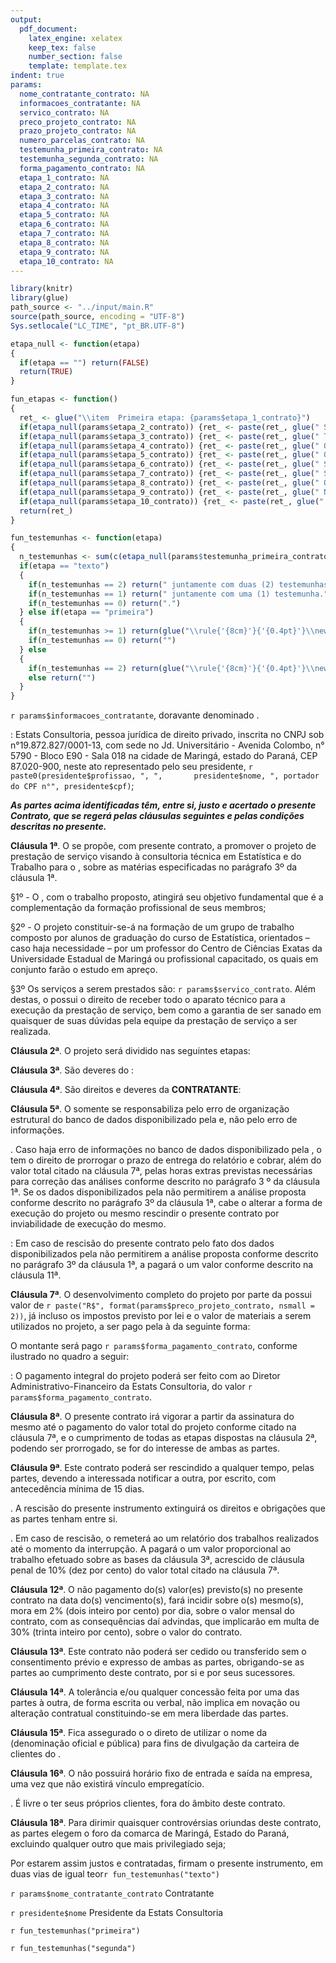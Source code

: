 ```yaml
---
output:
  pdf_document:
    latex_engine: xelatex
    keep_tex: false
    number_section: false
    template: template.tex
indent: true
params:
  nome_contratante_contrato: NA
  informacoes_contratante: NA
  servico_contrato: NA
  preco_projeto_contrato: NA
  prazo_projeto_contrato: NA
  numero_parcelas_contrato: NA
  testemunha_primeira_contrato: NA
  testemunha_segunda_contrato: NA
  forma_pagamento_contrato: NA
  etapa_1_contrato: NA
  etapa_2_contrato: NA
  etapa_3_contrato: NA
  etapa_4_contrato: NA
  etapa_5_contrato: NA
  etapa_6_contrato: NA
  etapa_7_contrato: NA
  etapa_8_contrato: NA
  etapa_9_contrato: NA
  etapa_10_contrato: NA
---
```


```r
library(knitr)
library(glue)
path_source <- "../input/main.R"
source(path_source, encoding = "UTF-8")
Sys.setlocale("LC_TIME", "pt_BR.UTF-8")

etapa_null <- function(etapa)
{
  if(etapa == "") return(FALSE)
  return(TRUE)
}

fun_etapas <- function()
{
  ret_ <- glue("\\item  Primeira etapa: {params$etapa_1_contrato}")
  if(etapa_null(params$etapa_2_contrato)) {ret_ <- paste(ret_, glue(" Segunda etapa: {params$etapa_2_contrato}"), sep = "\\item ")} else {return(ret_)}
  if(etapa_null(params$etapa_3_contrato)) {ret_ <- paste(ret_, glue(" Terceira etapa: {params$etapa_3_contrato}"), sep = "\\item ")} else {return(ret_)}
  if(etapa_null(params$etapa_4_contrato)) {ret_ <- paste(ret_, glue(" Quarta etapa: {params$etapa_4_contrato}"), sep = "\\item ")} else {return(ret_)}
  if(etapa_null(params$etapa_5_contrato)) {ret_ <- paste(ret_, glue(" Quinta etapa: {params$etapa_5_contrato}"), sep = "\\item ")} else {return(ret_)}
  if(etapa_null(params$etapa_6_contrato)) {ret_ <- paste(ret_, glue(" Sexta etapa: {params$etapa_6_contrato}"), sep = "\\item ")} else {return(ret_)}
  if(etapa_null(params$etapa_7_contrato)) {ret_ <- paste(ret_, glue(" Sétima etapa: {params$etapa_7_contrato}"), sep = "\\item ")} else {return(ret_)}
  if(etapa_null(params$etapa_8_contrato)) {ret_ <- paste(ret_, glue(" Oitava etapa: {params$etapa_8_contrato}"), sep = "\\item ")} else {return(ret_)}
  if(etapa_null(params$etapa_9_contrato)) {ret_ <- paste(ret_, glue(" Nona etapa: {params$etapa_9_contrato}"), sep = "\\item ")} else {return(ret_)}
  if(etapa_null(params$etapa_10_contrato)) {ret_ <- paste(ret_, glue(" Décima etapa: {params$etapa_10_contrato}"), sep = "\\item ")} else {return(ret_)}
  return(ret_)
}

fun_testemunhas <- function(etapa)
{
  n_testemunhas <- sum(c(etapa_null(params$testemunha_primeira_contrato), etapa_null(params$testemunha_segunda_contrato)))
  if(etapa == "texto")
  {
    if(n_testemunhas == 2) return(" juntamente com duas (2) testemunhas.")
    if(n_testemunhas == 1) return(" juntamente com uma (1) testemunha.")
    if(n_testemunhas == 0) return(".")
  } else if(etapa == "primeira")
  {
    if(n_testemunhas >= 1) return(glue("\\rule{'{8cm}'}{'{0.4pt}'}\\newline \n {params$testemunha_primeira_contrato}\\newline \n \\indent Testemunha 1\\newline"))
    if(n_testemunhas == 0) return("")
  } else
  {
    if(n_testemunhas == 2) return(glue("\\rule{'{8cm}'}{'{0.4pt}'}\\newline \n {params$testemunha_segunda_contrato}\\newline \n \\indent Testemunha 2\\newline"))
    else return("")
  }
}

```

\begin{center}
\begin{Large}
 \textbf{CONTRATO DE PRESTAÇÃO DE SERVIÇO}
\end{Large}
\end{center}

\section*{DA IDENTIFICAÇÃO DAS PARTES}

`r params$informacoes_contratante`, doravante denominado \textbf{CONTRATANTE}.

\textbf{CONTRATADA}: Estats Consultoria, pessoa jurídica de direito privado, inscrita no CNPJ sob n°19.872.827/0001-13, com sede no Jd. Universitário - Avenida Colombo, n° 5790 - Bloco E90 - Sala 018 na cidade de Maringá, estado do Paraná, CEP 87.020-900, neste ato representado pelo seu presidente, `r paste0(presidente$profissao, ", ",
      presidente$nome, ", portador do CPF n°", presidente$cpf)`;

_**As partes acima identificadas têm, entre si, justo e acertado o presente Contrato, que se regerá pelas cláusulas seguintes e pelas condições descritas no presente.**_

\section*{DO OBJETO DO CONTRATO}

**Cláusula 1ª**. O \textbf{CONTRATADA} se propõe, com presente contrato, a promover o projeto de prestação de serviço visando à consultoria técnica em Estatística e do Trabalho para o \textbf{CONTRATANTE}, sobre as matérias especificadas no parágrafo 3º da cláusula 1ª. 

\vspace{0.5cm}

\noindent §1º - O \textbf{CONTRATADA}, com o trabalho proposto, atingirá seu objetivo fundamental que é a complementação da formação profissional de seus membros; 

\vspace{0.5cm}

\noindent §2º - O projeto constituir-se-á na formação de um grupo de trabalho composto por alunos de graduação do curso de Estatística, orientados – caso haja necessidade – por um professor do Centro de Ciências Exatas da Universidade Estadual de Maringá ou profissional capacitado, os quais em conjunto farão o estudo em apreço. 

\vspace{0.5cm}

\noindent §3º Os serviços a serem prestados são: `r params$servico_contrato`. Além destas, o \textbf{CONTRATANTE} possui o direito de receber todo o aparato técnico para a execução da prestação de serviço, bem como a garantia de ser sanado em quaisquer de suas dúvidas pela equipe da prestação de serviço a ser realizada.

\newpage

\section*{DAS ETAPAS DO PROJETO}

**Cláusula 2ª**. O projeto será dividido nas seguintes etapas:

\begin{enumerate}[a)]
`r fun_etapas()`
\end{enumerate}

\newpage

\section*{DAS OBRIGAÇÕES DA CONTRATADA}

**Cláusula 3ª**. São deveres do \textbf{CONTRATADA}:

\begin{enumerate}[a)]
\item Utilizar das técnicas disponíveis para a realização das atividades aliadas à consultoria, empregando seus melhores esforços na consecução da mesma. 
\item A \textbf{CONTRATADA} se limita a realizar apenas os objetivos descritos em contrato no parágrafo 3 º da cláusula 1ª. Qualquer serviço fora desses descritos solicitados por parte da \textbf{CONTRATANTE} deverá ser elaborado em uma nova proposta de prestação de serviço, sendo firmado outro contrato, não se responsabilizando a \textbf{CONTRATADA} pelos serviços não acordados. 
\item Disponibilizar uma equipe capacitada para a realização de pesquisas e desenvolvimento do projeto no âmbito da matéria da consultoria devida e nomear um gerente desta equipe, responsável pela administração das atividades. 
\item O \textbf{CONTRATADA} não se responsabiliza pelos erros já presentes na primeira versão do banco de dados disponibilizado pelo CONTRATANTE.
\item A consultoria prestada pelo \textbf{CONTRATADA} visa propor soluções aos problemas descritos e enfrentados pela CONTRATANTE. Quaisquer consequências ou resultados não relacionados a tais problemas não serão de responsabilidade desta.
\item Administrar o presente contrato. 
\item Arquivar os documentos derivados do presente contrato e apresentá-los quando exigidos por quem de direito. 
\item A implantação e execução do projeto apresentado pelo \textbf{CONTRATADA} ficam a cargo desta, sendo a \textbf{CONTRATANTE} responsável pelos consequentes gastos relacionados à execução do projeto, tais como material de escritório e despesas advindas da implantação e execução do projeto. 
\item Recolher os impostos que incidirem sobre as atividades do projeto, com recursos deste.
\item Fornecer relatórios, constando resultados sobre a consecução do projeto, devendo ser entregue para a CONTRATANTE, ao término da última etapa, disposta na cláusula 2ª deste contrato.
\end{enumerate}

\newpage

\section*{DAS OBRIGAÇÕES DA CONTRATANTE}

**Cláusula 4ª**. São direitos e deveres da **CONTRATANTE**:

\begin{enumerate}[a)]
\item Realizar o pagamento conforme disposto na cláusula 7ª deste contrato. 
\item Participar, através de pessoa especialmente credenciada, das reuniões referentes a este contrato. 
\item Caso haja atraso na entrega dos documentos e informações necessárias para o cumprimento do projeto e isto implicar em atraso na realização do mesmo, a \textbf{CONTRATADA} não se responsabiliza pelos valores adicionais do projeto, devendo estes serem arcados pela CONTRATANTE. 
\item Receber relatórios dos trabalhos, na forma e datas estabelecidas neste contrato. 
\item Fornecer todas as informações que o \textbf{CONTRATADA} julgar necessário para plena execução dos trabalhos. 
\end{enumerate}

\section*{DO BANCO DE DADOS}

**Cláusula 5ª**. O \textbf{CONTRATADA} somente se responsabiliza pelo erro de organização estrutural do banco de dados disponibilizado pela \textbf{CONTRATANTE} e, não pelo erro de informações. 

\vspace{0.5cm}

\noindent \textbf{Cláusula 6ª}. Caso haja erro de informações no banco de dados disponibilizado pela \textbf{CONTRATANTE}, o \textbf{CONTRATADA} tem o direito de prorrogar o prazo de entrega do relatório e cobrar, além do valor total citado na cláusula 7ª, pelas horas extras previstas necessárias para correção das análises conforme descrito no parágrafo 3 º da cláusula 1ª. Se os dados disponibilizados pela \textbf{CONTRATANTE} não permitirem a análise proposta conforme descrito no parágrafo 3º da cláusula 1ª, cabe o \textbf{CONTRATADA} alterar a forma de execução do projeto ou mesmo rescindir o presente contrato por inviabilidade de execução do mesmo. 

\vspace{0.5cm}

\noindent \textbf{Parágrafo único}: Em caso de rescisão do presente contrato pelo fato dos dados disponibilizados pela \textbf{CONTRATANTE} não permitirem a análise proposta conforme descrito no parágrafo 3º da cláusula 1ª, a \textbf{CONTRATANTE} pagará o \textbf{CONTRATADA} um valor conforme descrito na cláusula 11ª. 

\newpage

\section*{DO VALOR E DA FORMA DE PAGAMENTO}

**Cláusula 7ª**. O desenvolvimento completo do projeto por parte da \textbf{CONTRATADA} possui valor de `r paste("R$", format(params$preco_projeto_contrato, nsmall = 2))`, já incluso os impostos previsto por lei e o valor de materiais a serem utilizados no projeto, a ser pago pela \textbf{CONTRATANTE} à \textbf{CONTRATADA} da seguinte forma:

O montante será pago `r params$forma_pagamento_contrato`, conforme ilustrado no quadro a seguir:

\begin{center}
```r
gerar_tabela_preco(params$numero_parcelas_contrato,
                   params$preco_projeto_contrato,
                   params$prazo_projeto_contrato,
                   params$forma_pagamento_contrato)
```
\end{center}

\noindent \textbf{Parágrafo único}: O pagamento integral do projeto poderá ser feito com ao Diretor Administrativo-Financeiro da Estats Consultoria, do valor `r params$forma_pagamento_contrato`.

\section*{DO PRAZO}

**Cláusula 8ª**. O presente contrato irá vigorar a partir da assinatura do mesmo até o pagamento do valor total do projeto conforme citado na cláusula 7ª, e o cumprimento de todas as etapas dispostas na cláusula 2ª, podendo ser prorrogado, se for do interesse de ambas as partes. 

\section*{DA RESCISÃO}
       
**Cláusula 9ª**. Este contrato poderá ser rescindido a qualquer tempo, pelas partes, devendo a interessada notificar a outra, por escrito, com antecedência mínima de 15 dias. 

\vspace{0.5cm}
       
\noindent \textbf{Cláusula 10ª}. A rescisão do presente instrumento extinguirá os direitos e obrigações que as partes tenham entre si. 

\vspace{0.5cm}

\noindent \textbf{Cláusula 11ª}. Em caso de rescisão, o \textbf{CONTRATADA} remeterá ao \textbf{CONTRATANTE} um relatório dos trabalhos realizados até o momento da interrupção. A \textbf{CONTRATANTE} pagará o \textbf{CONTRATADA} um valor proporcional ao trabalho efetuado sobre as bases da cláusula 3ª, acrescido de cláusula penal de 10% (dez por cento) do valor total citado na cláusula 7ª. 

\newpage

\section*{DAS PENALIDADES}

**Cláusula 12ª**. O não pagamento do(s) valor(es) previsto(s) no presente contrato na data do(s) vencimento(s), fará incidir sobre o(s) mesmo(s), mora em 2% (dois inteiro por cento) por dia, sobre o valor mensal do contrato, com 
as consequências daí advindas, que implicarão em multa de 30% (trinta inteiro por cento), sobre o valor do contrato. 

\section*{DA CESSÃO}

**Cláusula 13ª**. Este contrato não poderá ser cedido ou transferido sem o consentimento prévio e expresso de ambas as partes, obrigando-se as partes ao cumprimento deste contrato, por si e por seus sucessores. 

\section*{DA TOLERÂNCIA}

**Cláusula 14ª**. A tolerância e/ou qualquer concessão feita por uma das partes à outra, de forma escrita ou verbal, não implica em novação ou alteração contratual constituindo-se em mera liberdade das partes.

\newpage

\section*{PUBLICIDADE COMERCIAL}

**Cláusula 15ª**. Fica assegurado o \textbf{CONTRATADA} o direto de utilizar o nome da \textbf{CONTRATANTE} (denominação oficial e pública) para fins de divulgação da carteira de clientes do \textbf{CONTRATADA}. 

\section*{DAS CONDIÇÕES GERAIS}
       
**Cláusula 16ª**. O \textbf{CONTRATADA} não possuirá horário fixo de entrada e saída na empresa, uma vez que não existirá vínculo empregatício.

\vspace{0.5cm}

\noindent \textbf{Cláusula 17ª}. É livre o \textbf{CONTRATADA} ter seus próprios clientes, fora do âmbito deste contrato.

\section*{DO FORO}

**Cláusula 18ª**. Para dirimir quaisquer controvérsias oriundas deste contrato, as partes elegem o foro da comarca de Maringá, Estado do Paraná, excluindo qualquer outro que mais privilegiado seja;

\newpage

\noindent Por estarem assim justos e contratadas, firmam o presente instrumento, em duas vias de igual teor`r fun_testemunhas("texto")`

\vspace{2cm}

\rule{8cm}{0.4pt}\newline
`r params$nome_contratante_contrato`\newline
\indent Contratante

\vspace{1cm}

\rule{8cm}{0.4pt}\newline
`r presidente$nome`\newline
\indent Presidente da Estats Consultoria\newline

\vspace{1cm}

`r fun_testemunhas("primeira")`

\vspace{1cm}

`r fun_testemunhas("segunda")`

\vfill

\begin{center}
Maringá, `r format(Sys.Date(), format = "%d de %B de %Y")`
\end{center}
